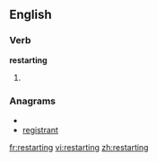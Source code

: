 
==English==

===Verb===
'''restarting'''

# {{present participle of|[[restart]]}}

===Anagrams===
* {{alphagram|aeginrrstt}}
* [[registrant#English|registrant]]

[[fr:restarting]]
[[vi:restarting]]
[[zh:restarting]]